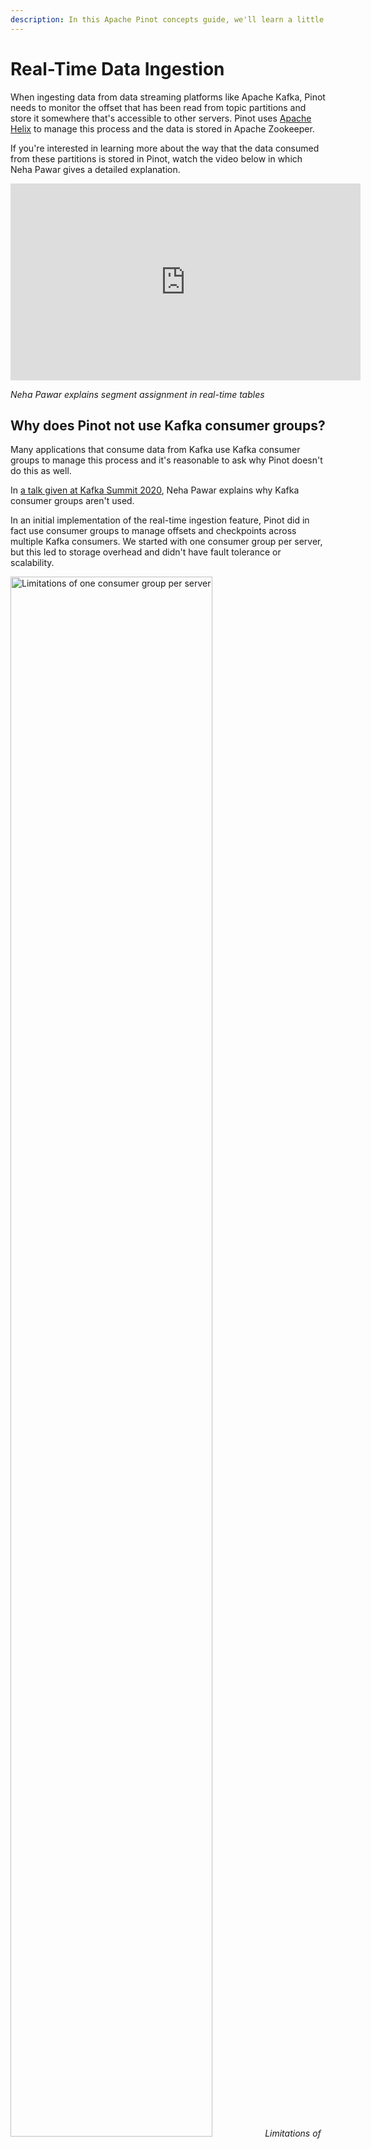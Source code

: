 ```yaml
---
description: In this Apache Pinot concepts guide, we'll learn a little about the mechanics behind real-time data ingestion.
---
```


# Real-Time Data Ingestion

When ingesting data from data streaming platforms like Apache Kafka, Pinot needs to monitor the offset that has been read from topic partitions and store it somewhere that's accessible to other servers.
Pinot uses [Apache Helix](https://helix.apache.org/) to manage this process and the data is stored in Apache Zookeeper.

If you're interested in learning more about the way that the data consumed from these partitions is stored in Pinot, watch the video below in which Neha Pawar gives a detailed explanation.

 <iframe width="560" height="315" src="https://www.youtube.com/embed/WoruCQgPhSA?rel=0&origin=https://dev.startree.ai" title="YouTube video player" frameBorder="0" allow="accelerometer; autoplay; clipboard-write; encrypted-media; gyroscope; picture-in-picture" allowFullScreen></iframe>

*Neha Pawar explains segment assignment in real-time tables*

## Why does Pinot not use Kafka consumer groups?

Many applications that consume data from Kafka use Kafka consumer groups to manage this process and it's reasonable to ask why Pinot doesn't do this as well.

In [a talk given at Kafka Summit 2020](https://www.confluent.io/resources/kafka-summit-2020/apache-pinot-case-study-building-distributed-analytics-systems-using-apache-kafka/), Neha Pawar explains why Kafka consumer groups aren't used.

In an initial implementation of the real-time ingestion feature, Pinot did in fact use consumer groups to manage offsets and checkpoints across multiple Kafka consumers.
We started with one consumer group per server, but this led to storage overhead and didn't have fault tolerance or scalability.

<p>
    <img src="/img/realtime-data-ingestion/single-consumer.png" width="80%" alt="Limitations of one consumer group per server" />
    <em>Limitations of one consumer group per server</em>
</p>

Version 2 therefore ran multiple consumer groups for the same topic.
This solved the issues with fault tolerance and scalability, but it had its own difficulties.
Since Kafka maintains offset per consumer group, achieving data consistency across multiple consumer groups was not possible.

<p>
    <img src="/img/realtime-data-ingestion/multi-consumer.png" width="80%" alt="Limitations of multiple consumer groups" />
    <em>Limitations of multiple consumer groups - data consistency</em>
</p>

In addition, a failure of a single node in a consumer group meant that the entire consumer group would be unavailable for query processing.
Restarting that failed node required delicate manual operations to make sure that data was only consumed once, which resulted in management overhead and inefficient hardware utilization.

<p>
    <img src="/img/realtime-data-ingestion/multi-consumer-operational.png" width="80%" alt="Limitations of multiple consumer groups" />
    <em>Limitations of multiple consumer groups - servers unavailable for queries</em>
</p>


The Pinot team therefore redesigned the real-time consumption in Pinot to maintain consistent offset across multiple consumer groups.
The solution takes inspiration from the Kafka consumer group implementation, but also guarantees consistent data across all replicas. 
The design also enabled us to copy data from another consumer group during node addition, node failure, or increasing the replication group.

<p>
    <img src="/img/realtime-data-ingestion/final-solution.png" width="80%" alt="The solution: single node in a consumer group" />
    <em>The solution: single node in a consumer group</em>
</p>

If you want to learn about this in more detail, you can watch [Neha's talk](https://www.confluent.io/resources/kafka-summit-2020/apache-pinot-case-study-building-distributed-analytics-systems-using-apache-kafka/).